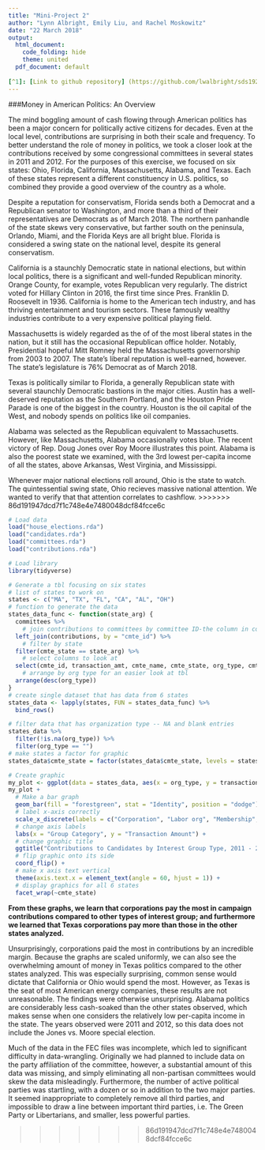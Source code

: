 ```yaml
---
title: "Mini-Project 2"
author: "Lynn Albright, Emily Liu, and Rachel Moskowitz"
date: "22 March 2018"
output:
  html_document:
    code_folding: hide
    theme: united
  pdf_document: default
  
[^1]: [Link to github repository] (https://github.com/lwalbright/sds192-mp2)
---
```


###Money in American Politics: An Overview

  The mind boggling amount of cash flowing through American politics has been a major concern for politically active citizens for decades. Even at the local level, contributions are surprising in both their scale and frequency. To better understand the role of money in politics, we took a closer look at the contributions received by some congressional committees in several states in 2011 and 2012. For the purposes of this exercise, we focused on six states: Ohio, Florida, California, Massachusetts, Alabama, and Texas. Each of these states represent a different constituency in U.S. politics, so combined they provide a good overview of the country as a whole. 

  Despite a reputation for conservatism, Florida sends both a Democrat and a Republican senator to Washington, and more than a third of their representatives are Democrats as of March 2018. The northern panhandle of the state skews very conservative, but farther south on the peninsula, Orlando, Miami, and the Florida Keys are all bright blue. Florida is considered a swing state on the national level, despite its general conservatism. 

  California is a staunchly Democratic state in national elections, but within local politics, there is a significant and well-funded Republican minority. Orange County, for example, votes Republican very regularly. The district voted for Hillary Clinton in 2016, the first time since Pres. Franklin D. Roosevelt in 1936. California is home to the American tech industry, and has thriving entertainment and tourism sectors. These famously wealthy industries contribute to a very expensive political playing field.

  Massachusetts is widely regarded as the of of the most liberal states in the nation, but it still has the occasional Republican office holder. Notably, Presidential hopeful Mitt Romney held the Massachusetts governorship from 2003 to 2007. The state's liberal reputation is well-earned, however. The state's legislature is 76% Democrat as of March 2018. 

  Texas is politically similar to Florida, a generally Republican state with several staunchly Democratic bastions in the major cities. Austin has a well-deserved reputation as the Southern Portland, and the Houston Pride Parade is one of the biggest in the country. Houston is the oil capital of the West, and nobody spends on politics like oil companies. 

  Alabama was selected as the Republican equivalent to Massachusetts. However, like Massachusetts, Alabama occasionally votes blue. The recent victory of Rep. Doug Jones over Roy Moore illustrates this point. Alabama is also the poorest state we examined, with the 3rd lowest per-capita income of all the states, above Arkansas, West Virginia, and Mississippi. 

  Whenever major national elections roll around, Ohio is the state to watch. The quintessential swing state, Ohio recieves massive national attention. We wanted to verify that that attention correlates to cashflow.
>>>>>>> 86d191947dcd7f1c748e4e7480048dcf84fcce6c


```r
# Load data
load("house_elections.rda")
load("candidates.rda")
load("committees.rda")
load("contributions.rda")
```
```r
# Load library
library(tidyverse)
```



```r
# Generate a tbl focusing on six states
# list of states to work on
states <- c("MA", "TX", "FL", "CA", "AL", "OH")
# function to generate the data
states_data_func <- function(state_arg) {
  committees %>%
    # join contributions to committees by committee ID-the column in common
  left_join(contributions, by = "cmte_id") %>%
    # filter by state
  filter(cmte_state == state_arg) %>%
    # select columns to look at
  select(cmte_id, transaction_amt, cmte_name, cmte_state, org_type, cmte_party_affiliation, cmte_dsgn) %>%
    # arrange by org type for an easier look at tbl
  arrange(desc(org_type))
}
# create single dataset that has data from 6 states
states_data <- lapply(states, FUN = states_data_func) %>%
  bind_rows()
```

```r
# filter data that has organization type -- NA and blank entries
states_data %>%
  filter(!is.na(org_type)) %>%
  filter(org_type == "")
# make states a factor for graphic
states_data$cmte_state = factor(states_data$cmte_state, levels = states)

```


```r
# Create graphic
my_plot <- ggplot(data = states_data, aes(x = org_type, y = transaction_amt)) 
my_plot + 
  # Make a bar graph
  geom_bar(fill = "forestgreen", stat = "Identity", position = "dodge") +
  # label x-axis correctly
  scale_x_discrete(labels = c("Corporation", "Labor org", "Membership", "Trade", "Cooperative", "Corp sans capital")) +
  # change axis labels
  labs(x = "Group Category", y = "Transaction Amount") +
  # change graphic title
  ggtitle("Contributions to Candidates by Interest Group Type, 2011 - 2012") +
  # flip graphic onto its side
  coord_flip() +
  # make x axis text vertical
  theme(axis.text.x = element_text(angle = 60, hjust = 1)) +
  # display graphics for all 6 states
  facet_wrap(~cmte_state) 
```

**From these graphs, we learn that corporations pay the most in campaign contributions compared to other types of interest group; and furthermore we learned that Texas corporations pay more than those in the other states analyzed.** 

Unsurprisingly, corporations paid the most in contributions by an incredible margin. Because the graphs are scaled uniformly, we can also see the overwhelming amount of money in Texas politics compared to the other states analyzed. This was especially surprising, common sense would dictate that California or Ohio would spend the most. However, as Texas is the seat of most American energy companies, these results are not unreasonable. The findings were otherwise unsurprising. Alabama politics are considerably less cash-soaked than the other states observed, which makes sense when one considers the relatively low per-capita income in the state. The years observed were 2011 and 2012, so this data does not include the Jones vs. Moore special election. 

Much of the data in the FEC files was incomplete, which led to significant difficulty in data-wrangling. Originally we had planned to include data on the party affiliation of the committee, however, a substantial amount of this data was missing, and simply eliminating all non-partisan committees would skew the data misleadingly. Furthermore, the number of active political parties was startling, with a dozen or so in addition to the two major parties. It seemed inappropriate to completely remove all third parties, and impossible to draw a line between important third parties, i.e. The Green Party or Libertarians, and smaller, less powerful parties. 



>>>>>>> 86d191947dcd7f1c748e4e7480048dcf84fcce6c

